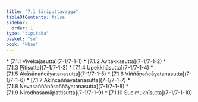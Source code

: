 ```yaml
---
title: "7.1 Sāriputtavagga"
tableOfContents: false
sidebar:
  order: 1
type: "tipitaka"
basket: "su"
book: "khan"
---
```



<DynamicBreadcrumb />



<TableOfContents book="khan" section="7.1">
* [7.1.1 Vivekajasutta](7-1/7-1-1)
* [7.1.2 Avitakkasutta](7-1/7-1-2)
* [7.1.3 Pītisutta](7-1/7-1-3)
* [7.1.4 Upekkhāsutta](7-1/7-1-4)
* [7.1.5 Ākāsānañcāyatanasutta](7-1/7-1-5)
* [7.1.6 Viññāṇañcāyatanasutta](7-1/7-1-6)
* [7.1.7 Ākiñcaññāyatanasutta](7-1/7-1-7)
* [7.1.8 Nevasaññānāsaññāyatanasutta](7-1/7-1-8)
* [7.1.9 Nirodhasamāpattisutta](7-1/7-1-9)
* [7.1.10 Sucimukhīsutta](7-1/7-1-10)
</TableOfContents>